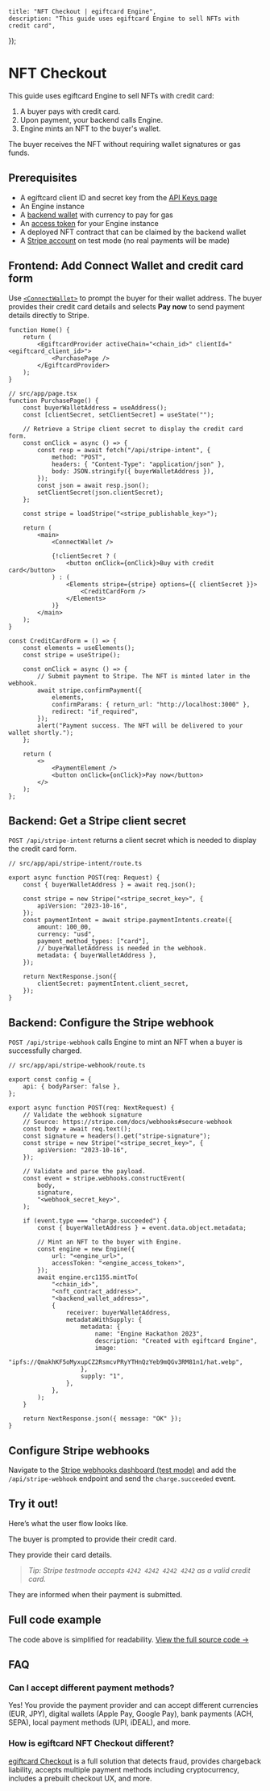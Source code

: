 
	title: "NFT Checkout | egiftcard Engine",
	description: "This guide uses egiftcard Engine to sell NFTs with credit card",
});

# NFT Checkout

This guide uses egiftcard Engine to sell NFTs with credit card:

1. A buyer pays with credit card.
1. Upon payment, your backend calls Engine.
1. Engine mints an NFT to the buyer's wallet.

The buyer receives the NFT without requiring wallet signatures or gas funds.

<DocImage src={OverviewImage} alt="NFT checkout overview" />

## Prerequisites

- A egiftcard client ID and secret key from the [API Keys page](https://egiftcard.cc/dashboard/settings/api-keys)
- An Engine instance
- A [backend wallet](/engine/features/backend-wallets) with currency to pay for gas
- An [access token](/engine/features/authentication) for your Engine instance
- A deployed NFT contract that can be claimed by the backend wallet
- A [Stripe account](https://dashboard.stripe.com/register) on test mode (no real payments will be made)

## Frontend: Add Connect Wallet and credit card form

Use [`<ConnectWallet>`](/react/latest/components/ConnectWallet) to prompt the buyer for their wallet address. The buyer provides their credit card details and selects **Pay now** to send payment details directly to Stripe.

```tsx
function Home() {
	return (
		<EgiftcardProvider activeChain="<chain_id>" clientId="<egiftcard_client_id>">
			<PurchasePage />
		</EgiftcardProvider>
	);
}
```

```tsx
// src/app/page.tsx
function PurchasePage() {
	const buyerWalletAddress = useAddress();
	const [clientSecret, setClientSecret] = useState("");

	// Retrieve a Stripe client secret to display the credit card form.
	const onClick = async () => {
		const resp = await fetch("/api/stripe-intent", {
			method: "POST",
			headers: { "Content-Type": "application/json" },
			body: JSON.stringify({ buyerWalletAddress }),
		});
		const json = await resp.json();
		setClientSecret(json.clientSecret);
	};

	const stripe = loadStripe("<stripe_publishable_key>");

	return (
		<main>
			<ConnectWallet />

			{!clientSecret ? (
				<button onClick={onClick}>Buy with credit card</button>
			) : (
				<Elements stripe={stripe} options={{ clientSecret }}>
					<CreditCardForm />
				</Elements>
			)}
		</main>
	);
}
```

```tsx
const CreditCardForm = () => {
	const elements = useElements();
	const stripe = useStripe();

	const onClick = async () => {
		// Submit payment to Stripe. The NFT is minted later in the webhook.
		await stripe.confirmPayment({
			elements,
			confirmParams: { return_url: "http://localhost:3000" },
			redirect: "if_required",
		});
		alert("Payment success. The NFT will be delivered to your wallet shortly.");
	};

	return (
		<>
			<PaymentElement />
			<button onClick={onClick}>Pay now</button>
		</>
	);
};
```

## Backend: Get a Stripe client secret

`POST /api/stripe-intent` returns a client secret which is needed to display the credit card form.

```tsx
// src/app/api/stripe-intent/route.ts

export async function POST(req: Request) {
	const { buyerWalletAddress } = await req.json();

	const stripe = new Stripe("<stripe_secret_key>", {
		apiVersion: "2023-10-16",
	});
	const paymentIntent = await stripe.paymentIntents.create({
		amount: 100_00,
		currency: "usd",
		payment_method_types: ["card"],
		// buyerWalletAddress is needed in the webhook.
		metadata: { buyerWalletAddress },
	});

	return NextResponse.json({
		clientSecret: paymentIntent.client_secret,
	});
}
```

## Backend: Configure the Stripe webhook

`POST /api/stripe-webhook` calls Engine to mint an NFT when a buyer is successfully charged.

```tsx
// src/app/api/stripe-webhook/route.ts

export const config = {
	api: { bodyParser: false },
};

export async function POST(req: NextRequest) {
	// Validate the webhook signature
	// Source: https://stripe.com/docs/webhooks#secure-webhook
	const body = await req.text();
	const signature = headers().get("stripe-signature");
	const stripe = new Stripe("<stripe_secret_key>", {
		apiVersion: "2023-10-16",
	});

	// Validate and parse the payload.
	const event = stripe.webhooks.constructEvent(
		body,
		signature,
		"<webhook_secret_key>",
	);

	if (event.type === "charge.succeeded") {
		const { buyerWalletAddress } = event.data.object.metadata;

		// Mint an NFT to the buyer with Engine.
		const engine = new Engine({
			url: "<engine_url>",
			accessToken: "<engine_access_token>",
		});
		await engine.erc1155.mintTo(
			"<chain_id>",
			"<nft_contract_address>",
			"<backend_wallet_address>",
			{
				receiver: buyerWalletAddress,
				metadataWithSupply: {
					metadata: {
						name: "Engine Hackathon 2023",
						description: "Created with egiftcard Engine",
						image:
							"ipfs://QmakhKF5oMyxupCZ2RsmcvPRyYTHnQzYeb9mQGv3RM81n1/hat.webp",
					},
					supply: "1",
				},
			},
		);
	}

	return NextResponse.json({ message: "OK" });
}
```

## Configure Stripe webhooks

Navigate to the [Stripe webhooks dashboard (test mode)](https://dashboard.stripe.com/test/webhooks) and add the `/api/stripe-webhook` endpoint and send the `charge.succeeded` event.

## Try it out!

Here’s what the user flow looks like.

The buyer is prompted to provide their credit card.

<DocImage src={NftCheckout1} alt="Initial page load" className="w-[550px]" />

They provide their card details.

> _Tip: Stripe testmode accepts `4242 4242 4242 4242` as a valid credit card._

<DocImage
	src={NftCheckout2}
	alt="Prompted for card details"
	className="w-[550px]"
/>

They are informed when their payment is submitted.

<DocImage src={NftCheckout3} alt="Successful payment" className="w-[550px]" />

## Full code example

The code above is simplified for readability. [View the full source code &rarr;](https://github.com/egiftcard-example/engine-nft-checkout)

## FAQ

### Can I accept different payment methods?

Yes! You provide the payment provider and can accept different currencies (EUR, JPY), digital wallets (Apple Pay, Google Pay), bank payments (ACH, SEPA), local payment methods (UPI, iDEAL), and more.

### How is egiftcard NFT Checkout different?

[egiftcard Checkout](https://egiftcard.cc/checkout) is a full solution that detects fraud, provides chargeback liability, accepts multiple payment methods including cryptocurrency, includes a prebuilt checkout UX, and more.
